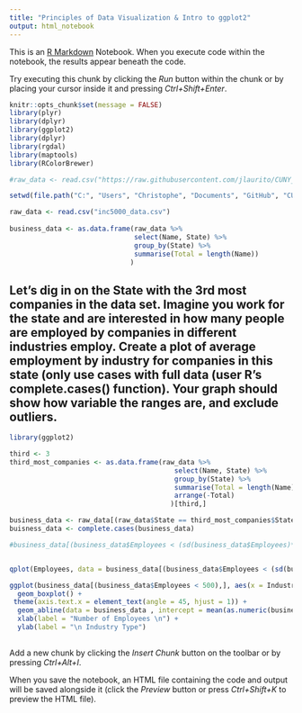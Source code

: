 ```yaml
---
title: "Principles of Data Visualization & Intro to ggplot2"
output: html_notebook
---
```


This is an [R Markdown](http://rmarkdown.rstudio.com) Notebook. When you execute code within the notebook, the results appear beneath the code. 

Try executing this chunk by clicking the *Run* button within the chunk or by placing your cursor inside it and pressing *Ctrl+Shift+Enter*. 

```r
knitr::opts_chunk$set(message = FALSE)
library(plyr)
library(dplyr)
library(ggplot2)
library(dplyr)
library(rgdal)
library(maptools)
library(RColorBrewer)
```

```r
#raw_data <- read.csv("https://raw.githubusercontent.com/jlaurito/CUNY_IS608/master/lecture1/data/inc5000_data.csv")

setwd(file.path("C:", "Users", "Christophe", "Documents", "GitHub", "CUNY_IS608", "lecture1", "data"))

raw_data <- read.csv("inc5000_data.csv")
  
business_data <- as.data.frame(raw_data %>%
                               select(Name, State) %>%
                               group_by(State) %>%
                               summarise(Total = length(Name))
                              )

```

## Let's dig in on the State with the 3rd most companies in the data set. Imagine you work for the state and are interested in how many people are employed by companies in different industries employ. Create a plot of average employment by industry for companies in this state (only use cases with full data (user R's complete.cases() function). Your graph should show how variable the ranges are, and exclude outliers.




```r
library(ggplot2)

third <- 3 
third_most_companies <- as.data.frame(raw_data %>%
                                         select(Name, State) %>%
                                         group_by(State) %>%
                                         summarise(Total = length(Name)) %>%
                                         arrange(-Total)
                                        )[third,]

business_data <- raw_data[(raw_data$State == third_most_companies$State),] 
buisness_data <- complete.cases(business_data)

#business_data[(business_data$Employees < (sd(business_data$Employees)*3)),]


qplot(Employees, data = business_data[(business_data$Employees < (sd(business_data$Employees)*2)),], geom = "histogram")

ggplot(business_data[(business_data$Employees < 500),], aes(x = Industry, y = Employees)) + 
  geom_boxplot() + 
 theme(axis.text.x = element_text(angle = 45, hjust = 1)) +
  geom_abline(data = business_data , intercept = mean(as.numeric(business_data$Employees)), slope = 0) +
  xlab(label = "Number of Employees \n") +
  ylab(label = "\n Industry Type")
  


```

Add a new chunk by clicking the *Insert Chunk* button on the toolbar or by pressing *Ctrl+Alt+I*.

When you save the notebook, an HTML file containing the code and output will be saved alongside it (click the *Preview* button or press *Ctrl+Shift+K* to preview the HTML file).
